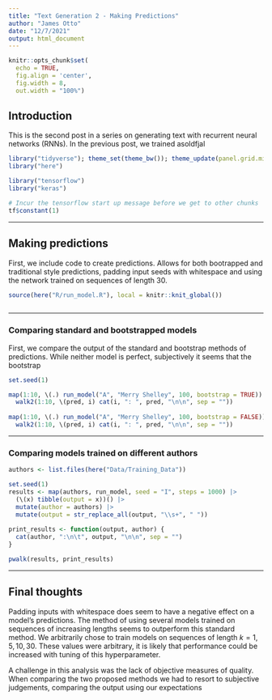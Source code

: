 ```yaml
---
title: "Text Generation 2 - Making Predictions"
author: "James Otto"
date: "12/7/2021"
output: html_document
---
```


```r
knitr::opts_chunk$set(
  echo = TRUE,
  fig.align = 'center',
  fig.width = 8,
  out.width = "100%")
```

## Introduction

This is the second post in a series on generating text with recurrent neural networks (RNNs).
In the previous post, we trained asoldfjal

```r
library("tidyverse"); theme_set(theme_bw()); theme_update(panel.grid.minor = element_blank())
library("here")

library("tensorflow")
library("keras")
```

```r
# Incur the tensorflow start up message before we get to other chunks
tf$constant(1)
```

***

## Making predictions

First, we include code to create predictions.
Allows for both bootrapped and traditional style predictions, 
padding input seeds with whitespace and using the network trained on sequences of length 30.

```r
source(here("R/run_model.R"), local = knitr::knit_global())
```
```r
```

***

### Comparing standard and bootstrapped models

First, we compare the output of the standard and bootstrap methods of predictions.
While neither model is perfect, subjectively it seems that the bootstrap 

```r
set.seed(1)

map(1:10, \(.) run_model("A", "Merry Shelley", 100, bootstrap = TRUE)) |>
  walk2(1:10, \(pred, i) cat(i, ": ", pred, "\n\n", sep = ""))
  
map(1:10, \(.) run_model("A", "Merry Shelley", 100, bootstrap = FALSE)) |>
  walk2(1:10, \(pred, i) cat(i, ": ", pred, "\n\n", sep = ""))
```

***

### Comparing models trained on different authors

```r
authors <- list.files(here("Data/Training_Data"))

set.seed(1)
results <- map(authors, run_model, seed = "I", steps = 1000) |>
  (\(x) tibble(output = x))() |>
  mutate(author = authors) |>
  mutate(output = str_replace_all(output, "\\s+", " "))
  
print_results <- function(output, author) {
  cat(author, ":\n\t", output, "\n\n", sep = "")
}

pwalk(results, print_results)
```

***

## Final thoughts

Padding inputs with whitespace does seem to have a negative effect on a model's predictions.
The method of using several models trained on sequences of increasing lengths seems to outperform this standard method.
We arbitrarily chose to train models on sequences of length $k = 1, 5, 10, 30$.
These values were arbitrary, it is likely that performance could be increased with tuning of this hyperparameter.

A challenge in this analysis was the lack of objective measures of quality. 
When comparing the two proposed methods we had to resort to subjective judgements,
comparing the output using our expectations











